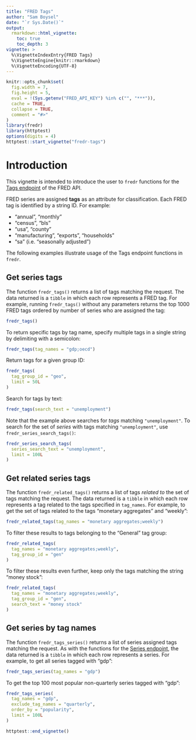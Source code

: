 ```yaml
---
title: "FRED Tags"
author: "Sam Boysel"
date: "`r Sys.Date()`"
output: 
  rmarkdown::html_vignette:
    toc: true
    toc_depth: 3
vignette: >
  %\VignetteIndexEntry{FRED Tags}
  %\VignetteEngine{knitr::rmarkdown}
  %\VignetteEncoding{UTF-8}
---
```


```r
knitr::opts_chunk$set(
  fig.width = 7,
  fig.height = 5,
  eval = !(Sys.getenv("FRED_API_KEY") %in% c("", "***")),
  cache = TRUE,
  collapse = TRUE,
  comment = "#>"
)
library(fredr)
library(httptest)
options(digits = 4)
httptest::start_vignette("fredr-tags")
```

# Introduction

This vignette is intended to introduce the user to `fredr` functions for the [Tags
endpoint](https://research.stlouisfed.org/docs/api/fred/#Tags) of the FRED API.

FRED series are assigned __tags__ as an attribute for classification.  Each FRED tag is identified by a string ID.  For example:

- "annual", "monthly"
- "census", "bls"
- "usa", "county"
- "manufacturing", "exports", "households"
- "sa" (i.e. "seasonally adjusted")

The following examples illustrate usage of the Tags endpoint functions in `fredr`.

## Get series tags

The function `fredr_tags()` returns a list of tags matching the request.  The data returned is a `tibble` in which each row represents a FRED tag. For example, running `fredr_tags()` without any parameters returns the top 1000 FRED tags ordered by number of series who are assigned the tag:

```r
fredr_tags()
```

To return specific tags by tag name, specify multiple tags in a single string by delimiting with a semicolon:

```r
fredr_tags(tag_names = "gdp;oecd")
```

Return tags for a given group ID:

```r
fredr_tags(
  tag_group_id = "geo",
  limit = 50L
)
```

Search for tags by text:

```r
fredr_tags(search_text = "unemployment")
```

Note that the example above searches for _tags_ matching `"unemployment"`.  To search for the set of _series_ with tags matching `"unemployment"`, use `fredr_series_search_tags()`:

```r
fredr_series_search_tags(
  series_search_text = "unemployment",
  limit = 100L
)
```

## Get related series tags

The function `fredr_related_tags()` returns a list of tags _related to_ the set of tags matching the request.  The data returned is a `tibble` in which each row represents a tag related to the tags specified in `tag_names`.  For example, to get the set of tags related to the tags "monetary aggregates" and "weekly":

```r
fredr_related_tags(tag_names = "monetary aggregates;weekly")
```

To filter these results to tags belonging to the "General" tag group:

```r
fredr_related_tags(
  tag_names = "monetary aggregates;weekly",
  tag_group_id = "gen"
)
```

To filter these results even further, keep only the tags matching the string "money stock":

```r
fredr_related_tags(
  tag_names = "monetary aggregates;weekly",
  tag_group_id = "gen",
  search_text = "money stock"
)
```

## Get series by tag names

The function `fredr_tags_series()` returns a list of series assigned tags matching the request.  As with the functions for the [Series endpoint](http://sboysel.github.io/fredr/reference/index.html#Series), the data returned is a `tibble` in which each row represents a series.  For example, to get all series tagged with "gdp":

```r
fredr_tags_series(tag_names = "gdp")
```

To get the top 100 most popular non-quarterly series tagged with "gdp":

```r
fredr_tags_series(
  tag_names = "gdp",
  exclude_tag_names = "quarterly",
  order_by = "popularity",
  limit = 100L
)
```

```r
httptest::end_vignette()
```

